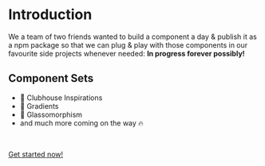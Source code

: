 # Introduction

We a team of two friends wanted to build a component a day & publish it as a npm package so that we can plug & play with those components in our favourite side projects whenever needed: **In progress forever possibly!**

## Component Sets

- 👋 Clubhouse Inspirations
- 🎨 Gradients
- 🥛 Glassomorphism
- and much more coming on the way 🔥

<br />

[Get started now!](/getting-started)
